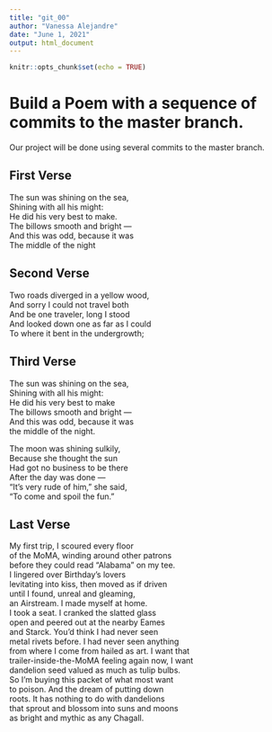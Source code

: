 ```yaml
---
title: "git_00"
author: "Vanessa Alejandre"
date: "June 1, 2021"
output: html_document
---
```


```r
knitr::opts_chunk$set(echo = TRUE)
```
# Build a Poem with a sequence of commits to the master branch.
Our project will be done using several commits to the master branch.
<!-- Do not modify or change any text in "!--" bracketed areas such as this --- these are instructions to
you, if you change any of this the git program will notice it and compromise your git merging strategy !-->

## First Verse 
<!--Put the first five lines of a poem by Lewis Carrol in this section!-->
The sun was shining on the sea,  
      Shining with all his might:  
He did his very best to make.   
      The billows smooth and bright —  
And this was odd, because it was   
      The middle of the night  
      
## Second Verse
<!--Put the first five lines of a poem by Robert Frost here!-->
Two roads diverged in a yellow wood,   
And sorry I could not travel both  
And be one traveler, long I stood  
And looked down one as far as I could  
To where it bent in the undergrowth;  

## Third Verse
<!--Put the first two verses of The Walrus and the Carpenter here!-->
The sun was shining on the sea,  
      Shining with all his might:  
He did his very best to make  
      The billows smooth and bright —  
And this was odd, because it was   
      the middle of the night.  

The moon was shining sulkily,  
      Because she thought the sun  
Had got no business to be there  
      After the day was done —  
"It's very rude of him," she said,  
      "To come and spoil the fun."  

## Last Verse
<!--Put a short poem of your choice 8-20 lines,here!-->
My first trip, I scoured every floor  
of the MoMA, winding around other patrons  
before they could read “Alabama” on my tee.  
I lingered over Birthday’s lovers  
levitating into kiss, then moved as if driven  
until I found, unreal and gleaming,  
an Airstream. I made myself at home.  
I took a seat. I cranked the slatted glass  
open and peered out at the nearby Eames  
and Starck. You’d think I had never seen  
metal rivets before. I had never seen anything  
from where I come from hailed as art. I want that  
trailer-inside-the-MoMA feeling again now, I want  
dandelion seed valued as much as tulip bulbs.  
So I’m buying this packet of what most want  
to poison. And the dream of putting down  
roots. It has nothing to do with dandelions  
that sprout and blossom into suns and moons  
as bright and mythic as any Chagall.  